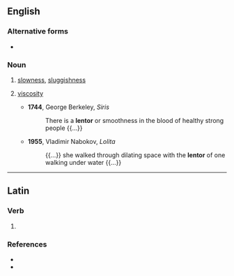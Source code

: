 ==English==

===Alternative forms===
* {{l|en|lentour}} {{qualifier|obsolete}}

===Noun===
{{en-noun|-|s}}

# [[slowness]], [[sluggishness]]
# {{lb|en|obsolete|physics}} [[viscosity]]
#* '''1744''', George Berkeley, ''Siris''
#*: There is a '''lentor''' or smoothness in the blood of healthy strong people {{...}}
#* '''1955''', Vladimir Nabokov, ''Lolita''
#*: {{...}} she walked through dilating space with the '''lentor''' of one walking under water {{...}}

----

==Latin==

===Verb===
{{la-verb-form|lentor}}

# {{inflection of|lentō||1|s|pres|pasv|indc|lang=la}}

===References===
* {{R:L&S}}
* {{R:Gaffiot}}